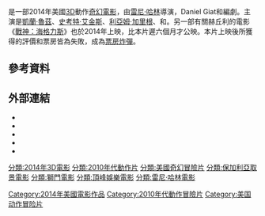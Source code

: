 {{expand|time=2016-10-10T12:30:39+00:00}}
{{NoteTA
|G1=Show
|G2=Movie
}}
{{電影資訊框
| 片名     = 大力戰神
| 電影原名 = ''The Legend of Hercules''
| 圖像     = The Legend of Hercules Poster.jpg
| 圖像大小 = 
| 圖像說明 = 電影海報
| 片名表記 = 
| 副標題   = 
| 導演     = [[雷尼·哈林|雷尼·哈林]]
| 監製     = {{ubl|Danny Lerner|Les Weldon|{{link-en|博茲·大衛遜|Boaz Davidson}}|雷尼·哈林}}
| 製片     = 
| 編劇     = {{ubl|{{link-en|西恩·胡德|Sean Hood}}|Daniel Giat}}
| 原著     = 
| 主演     = {{ubl|[[凱蘭·魯茲|凱蘭·魯茲]]|[[史考特·艾金斯|史考特·艾金斯]]|[[利亞姆·麥肯泰爾|利亞姆·麥肯泰爾]]|[[利亞姆·加里根|利亞姆·加里根]]|{{link-en|強納森·史凱奇|Johnathon Schaech}}|{{link-en|羅姍妮·麥琪|Roxanne McKee}}|{{link-en|蓋亞·維斯|Gaia Weiss}}|{{link-en|瑞德·薛比吉亞|Rade Šerbedžija}}}}
| 配樂     = {{link-en|托馬斯·坎特利寧|Tuomas Kantelinen}}<ref>{{cite web | url = http://filmmusicreporter.com/2013/10/13/tuomas-kantelinen-scoring-hercules-the-legend-begins | title = Tuomas Kantelinen Scoring ''Hercules: The Legend Begins'' | date = 2013年10月13日 | work = Film Music Reporter | accessdate = 2013年12月19日 | archive-date = 2019年10月29日 | archive-url = https://web.archive.org/web/20191029151227/http://filmmusicreporter.com/2013/10/13/tuomas-kantelinen-scoring-hercules-the-legend-begins/ | dead-url = no }}</ref>
| 攝影     = Sam McCurdy
| 剪輯     = {{link-en|文森特·塔貝隆|Vincent Tabaillon}}
| 製片商   = {{ubl|{{link-en|Alchemy (company)|Alchemy (company)|Millennium Films}}|{{link-en|Nu Boyana Film Studios|Nu Boyana Film Studios}}}}
| 片長     = 99分鐘<!--Theatrical runtime: 98:52--><ref>{{cite web|title=''THE LEGEND OF HERCULES'' (12A)|url=http://www.bbfc.co.uk/releases/legend-hercules-film|work=[[Lions_Gate_Entertainment|Lions Gate Entertainment]]|publisher=[[British_Board_of_Film_Classification|British Board of Film Classification]]|date=2014年1月15日|accessdate=2014年1月16日|archive-date=2014年10月30日|archive-url=https://web.archive.org/web/20141030021249/http://www.bbfc.co.uk/releases/legend-hercules-film|dead-url=no}}</ref>
| 產地     = 美國
| 語言     = 英語
| 上映日期 = {{Film date|2014|01|09|香港|2014|01|10|美國}}
| 發行商   = [[顶峰娱乐|顶峰娱乐]]<ref name=summit-deadline>{{cite web | url= http://www.deadline.com/2013/11/summit-acquires-kellan-lutz-actioner-hercules-the-legend-begins/ | title= Summit Snaps Up Millennium’s ‘Hercules: The Legend Begins’ Starring ‘Twilight’s Kellan Lutz | first= Jen | last= Yamato | date= 2013年11月12日 | work= [[Deadline.com|Deadline.com]] | publisher= PMC | accessdate= 2013年12月19日 | archive-date= 2013年11月16日 | archive-url= https://web.archive.org/web/20131116022417/http://www.deadline.com/2013/11/summit-acquires-kellan-lutz-actioner-hercules-the-legend-begins/ | dead-url= no }}</ref>
| 預算     = $7000萬[[美元|美元]]<ref>{{cite news |title='Lone Survivor' likely to top 'Frozen' at weekend box office |url=http://www.latimes.com/entertainment/envelope/cotown/la-et-ct-her-legend-of-hercules-lone-survivor-20140107,0,7351743.story |accessdate=2014年1月12日 |newspaper=[[Los_Angeles_Times|Los Angeles Times]] |date=2014年1月9日 |archive-date=2014年1月13日 |archive-url=https://web.archive.org/web/20140113142456/http://www.latimes.com/entertainment/envelope/cotown/la-et-ct-her-legend-of-hercules-lone-survivor-20140107,0,7351743.story |dead-url=no }}</ref>
| 票房     = $6130萬美元<ref name="mojo">{{cite web |url=http://www.boxofficemojo.com/movies/?id=herculesbegins.htm |title=The Legend of Hercules |work=[[Box_Office_Mojo|Box Office Mojo]] |accessdate=2014年7月28日 |archive-date=2017年6月22日 |archive-url=https://web.archive.org/web/20170622170220/http://www.boxofficemojo.com/movies/?id=herculesbegins.htm |dead-url=no }}</ref>
| 中國大陸片名 = 大力神
| 香港片名 = 大力戰神
| 臺灣片名 = 鋼鐵力士
}}

{{作品名稱|name=''The Legend of Hercules''|hk=大力戰神|tw=鋼鐵力士|cn=大力神}}是一部2014年美國[[3D電影|3D]]動作[[奇幻電影|奇幻電影]]，由[[雷尼·哈林|雷尼·哈林]]導演，Daniel Giat和{{link-en|西恩·胡德|Sean Hood}}編劇。主演是[[凱蘭·魯茲|凱蘭·魯茲]]、[[史考特·艾金斯|史考特·艾金斯]]、[[利亞姆·加里根|利亞姆·加里根]]、{{link-en|羅姍妮·麥琪|Roxanne McKee}}和{{link-en|蓋亞·維斯|Gaia Weiss}}。另一部有關赫丘利的電影《[[戰神：海格力斯|戰神：海格力斯]]》也於2014年上映，比本片遲六個月才公映。本片上映後所獲得的評價和票房皆為失敗，成為[[票房炸彈|票房炸彈]]。

== 參考資料 ==
{{Reflist|2}}

== 外部連結 ==
* {{Official website}}
* {{IMDb title|1043726|大力戰神}}
* {{mojo title|herculesbegins|大力戰神}}
* {{rotten-tomatoes|the_legend_of_hercules|大力戰神}}
* {{metacritic film|the-legend-of-hercules|大力戰神}}

{{雷尼·哈林}}
{{DEFAULTSORT:Legend of Hercules, The}}
[[Category:2014年美國電影作品|Category:2014年美國電影作品]]
[[分類:2014年3D電影|分類:2014年3D電影]]
[[分類:2010年代動作片|分類:2010年代動作片]]
[[Category:2010年代動作冒險片|Category:2010年代動作冒險片]]
[[Category:美国动作冒险片|Category:美国动作冒险片]]
[[分類:美國奇幻冒險片|分類:美國奇幻冒險片]]
[[分類:保加利亞取景電影|分類:保加利亞取景電影]]
[[分類:獅門電影|分類:獅門電影]]
[[分類:頂峰娛樂電影|分類:頂峰娛樂電影]]
[[分類:雷尼·哈林電影|分類:雷尼·哈林電影]]